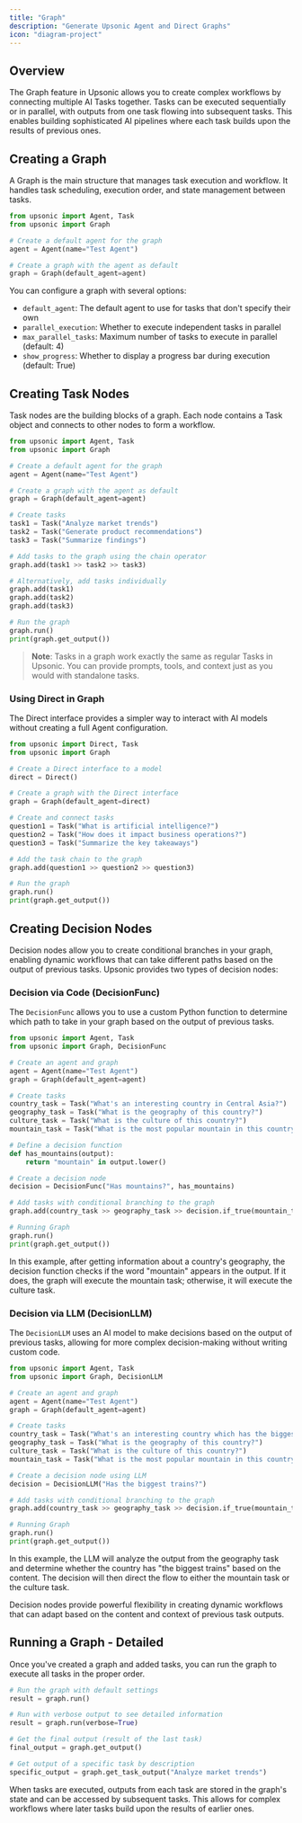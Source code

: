 ```yaml
---
title: "Graph"
description: "Generate Upsonic Agent and Direct Graphs"
icon: "diagram-project"
---
```


## Overview

The Graph feature in Upsonic allows you to create complex workflows by connecting multiple AI Tasks together. Tasks can be executed sequentially or in parallel, with outputs from one task flowing into subsequent tasks. This enables building sophisticated AI pipelines where each task builds upon the results of previous ones.

## Creating a Graph

A Graph is the main structure that manages task execution and workflow. It handles task scheduling, execution order, and state management between tasks.

```python
from upsonic import Agent, Task
from upsonic import Graph

# Create a default agent for the graph
agent = Agent(name="Test Agent")

# Create a graph with the agent as default
graph = Graph(default_agent=agent)
```

You can configure a graph with several options:

- `default_agent`: The default agent to use for tasks that don't specify their own
- `parallel_execution`: Whether to execute independent tasks in parallel
- `max_parallel_tasks`: Maximum number of tasks to execute in parallel (default: 4)
- `show_progress`: Whether to display a progress bar during execution (default: True)

## Creating Task Nodes

Task nodes are the building blocks of a graph. Each node contains a Task object and connects to other nodes to form a workflow.

```python
from upsonic import Agent, Task
from upsonic import Graph

# Create a default agent for the graph
agent = Agent(name="Test Agent")

# Create a graph with the agent as default
graph = Graph(default_agent=agent)

# Create tasks
task1 = Task("Analyze market trends")
task2 = Task("Generate product recommendations")
task3 = Task("Summarize findings")

# Add tasks to the graph using the chain operator
graph.add(task1 >> task2 >> task3)

# Alternatively, add tasks individually
graph.add(task1)
graph.add(task2)
graph.add(task3)

# Run the graph
graph.run()
print(graph.get_output())
```

> **Note**: Tasks in a graph work exactly the same as regular Tasks in Upsonic. You can provide prompts, tools, and context just as you would with standalone tasks.

### Using Direct in Graph

The Direct interface provides a simpler way to interact with AI models without creating a full Agent configuration.

```python filename
from upsonic import Direct, Task
from upsonic import Graph

# Create a Direct interface to a model
direct = Direct()

# Create a graph with the Direct interface
graph = Graph(default_agent=direct)

# Create and connect tasks
question1 = Task("What is artificial intelligence?")
question2 = Task("How does it impact business operations?")
question3 = Task("Summarize the key takeaways")

# Add the task chain to the graph
graph.add(question1 >> question2 >> question3)

# Run the graph
graph.run()
print(graph.get_output())
```

## Creating Decision Nodes

Decision nodes allow you to create conditional branches in your graph, enabling dynamic workflows that can take different paths based on the output of previous tasks. Upsonic provides two types of decision nodes:

### Decision via Code (DecisionFunc)

The `DecisionFunc` allows you to use a custom Python function to determine which path to take in your graph based on the output of previous tasks.

```python
from upsonic import Agent, Task
from upsonic import Graph, DecisionFunc

# Create an agent and graph
agent = Agent(name="Test Agent")
graph = Graph(default_agent=agent)

# Create tasks
country_task = Task("What's an interesting country in Central Asia?")
geography_task = Task("What is the geography of this country?")
culture_task = Task("What is the culture of this country?")
mountain_task = Task("What is the most popular mountain in this country?")

# Define a decision function
def has_mountains(output):
    return "mountain" in output.lower()

# Create a decision node
decision = DecisionFunc("Has mountains?", has_mountains)

# Add tasks with conditional branching to the graph
graph.add(country_task >> geography_task >> decision.if_true(mountain_task).if_false(culture_task))

# Running Graph
graph.run()
print(graph.get_output())
```

In this example, after getting information about a country's geography, the decision function checks if the word "mountain" appears in the output. If it does, the graph will execute the mountain task; otherwise, it will execute the culture task.

### Decision via LLM (DecisionLLM)

The `DecisionLLM` uses an AI model to make decisions based on the output of previous tasks, allowing for more complex decision-making without writing custom code.

```python
from upsonic import Agent, Task
from upsonic import Graph, DecisionLLM

# Create an agent and graph
agent = Agent(name="Test Agent")
graph = Graph(default_agent=agent)

# Create tasks
country_task = Task("What's an interesting country which has the biggest mountains?")
geography_task = Task("What is the geography of this country?")
culture_task = Task("What is the culture of this country?")
mountain_task = Task("What is the most popular mountain in this country?")

# Create a decision node using LLM
decision = DecisionLLM("Has the biggest trains?")

# Add tasks with conditional branching to the graph
graph.add(country_task >> geography_task >> decision.if_true(mountain_task).if_false(culture_task))

# Running Graph
graph.run()
print(graph.get_output())
```

In this example, the LLM will analyze the output from the geography task and determine whether the country has "the biggest trains" based on the content. The decision will then direct the flow to either the mountain task or the culture task.

Decision nodes provide powerful flexibility in creating dynamic workflows that can adapt based on the content and context of previous task outputs.

## Running a Graph - Detailed

Once you've created a graph and added tasks, you can run the graph to execute all tasks in the proper order.

```python
# Run the graph with default settings
result = graph.run()

# Run with verbose output to see detailed information
result = graph.run(verbose=True)

# Get the final output (result of the last task)
final_output = graph.get_output()

# Get output of a specific task by description
specific_output = graph.get_task_output("Analyze market trends")
```

When tasks are executed, outputs from each task are stored in the graph's state and can be accessed by subsequent tasks. This allows for complex workflows where later tasks build upon the results of earlier ones.